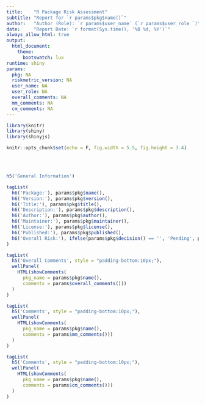 ```yaml
---
title:    "R Package Risk Assessment"
subtitle: "Report for `r params$pkg$name()`"
author:   "Author (Role): `r params$user_name` (`r params$user_role `)"
date:     "Report Date: `r format(Sys.time(), '%B %d, %Y')`"
always_allow_html: true
output: 
  html_document:
    theme:
      bootswatch: lux
runtime: shiny
params:
  pkg: NA
  riskmetric_version: NA
  user_name: NA
  user_role: NA
  overall_comments: NA
  mm_comments: NA
  cm_comments: NA
---
```


```r
library(knitr)
library(shiny)
library(shinyjs)

knitr::opts_chunk$set(echo = F, fig.width = 5.5, fig.height = 3.4)
```


```r

```

<br>

```r
h5('General Information')

tagList(
  h6('Package:'), params$pkg$name(),
  h6('Version:'), params$pkg$version(),
  h6('Title:'), params$pkg$title(),
  h6('Description:'), params$pkg$description(),
  h6('Author:'), params$pkg$author(),
  h6('Maintainer:'), params$pkg$maintainer(),
  h6('License:'), params$pkg$license(),
  h6('Published:'), params$pkg$published(),
  h6('Overall Risk:'), ifelse(params$pkg$decision() == '', 'Pending', params$pkg$decision())
)
```


```r
tagList(
  h5('Overall Comments', style = "padding-bottom:10px;"),
  wellPanel(
    HTML(showComments(
      pkg_name = params$pkg$name(),
      comments = params$overall_comments()))
  )
)
```


```r
tagList(
  h5('Comments', style = "padding-bottom:10px;"),
  wellPanel(
    HTML(showComments(
      pkg_name = params$pkg$name(),
      comments = params$mm_comments()))
  )
)
```


```r
tagList(
  h5('Comments', style = "padding-bottom:10px;"),
  wellPanel(
    HTML(showComments(
      pkg_name = params$pkg$name(),
      comments = params$cm_comments()))
  )
)
```

<style>
.title {
font-size: 1.5rem;
}

.subtitle, .author, .date {
font-size: 1.1rem;
}
</style>
